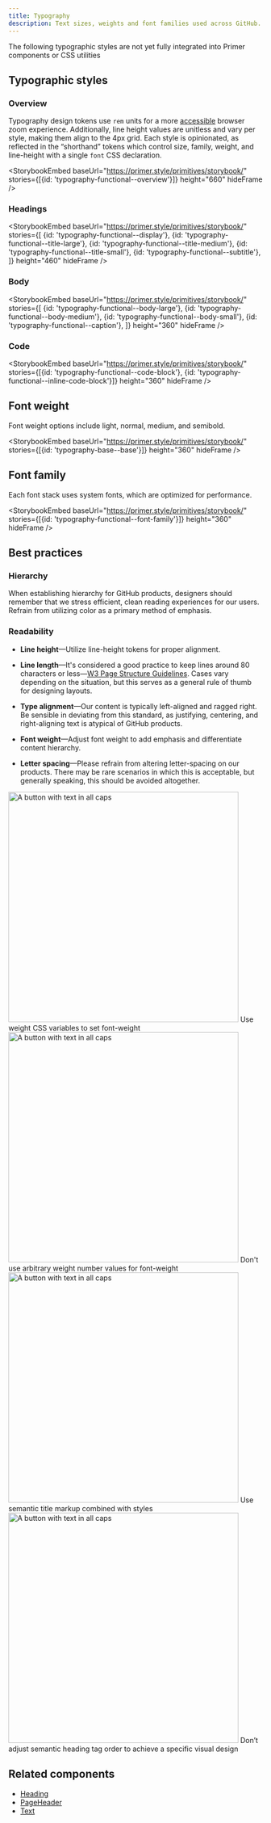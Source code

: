 ```yaml
---
title: Typography
description: Text sizes, weights and font families used across GitHub.
---
```


<Note>The following typographic styles are not yet fully integrated into Primer components or CSS utilities</Note>

## Typographic styles

### Overview

Typography design tokens use `rem` units for a more [accessible](https://www.w3.org/WAI/WCAG21/Understanding/resize-text.html) browser zoom experience. Additionally, line height values are unitless and vary per style, making them align to the 4px grid. Each style is opinionated, as reflected in the “shorthand” tokens which control size, family, weight, and line-height with a single `font` CSS declaration.

<StorybookEmbed
  baseUrl="https://primer.style/primitives/storybook/"
  stories={[{id: 'typography-functional--overview'}]}
  height="660"
  hideFrame
/>

### Headings

<StorybookEmbed
  baseUrl="https://primer.style/primitives/storybook/"
  stories={[
    {id: 'typography-functional--display'},
    {id: 'typography-functional--title-large'},
    {id: 'typography-functional--title-medium'},
    {id: 'typography-functional--title-small'},
    {id: 'typography-functional--subtitle'},
  ]}
  height="460"
  hideFrame
/>

### Body

<StorybookEmbed
  baseUrl="https://primer.style/primitives/storybook/"
  stories={[
    {id: 'typography-functional--body-large'},
    {id: 'typography-functional--body-medium'},
    {id: 'typography-functional--body-small'},
    {id: 'typography-functional--caption'},
  ]}
  height="360"
  hideFrame
/>

### Code

<StorybookEmbed
  baseUrl="https://primer.style/primitives/storybook/"
  stories={[{id: 'typography-functional--code-block'}, {id: 'typography-functional--inline-code-block'}]}
  height="360"
  hideFrame
/>

## Font weight

Font weight options include light, normal, medium, and semibold.

<StorybookEmbed
  baseUrl="https://primer.style/primitives/storybook/"
  stories={[{id: 'typography-base--base'}]}
  height="360"
  hideFrame
/>

## Font family

Each font stack uses system fonts, which are optimized for performance.

<StorybookEmbed
  baseUrl="https://primer.style/primitives/storybook/"
  stories={[{id: 'typography-functional--font-family'}]}
  height="360"
  hideFrame
/>

## Best practices

### Hierarchy

When establishing hierarchy for GitHub products, designers should remember that we stress efficient, clean reading experiences for our users. Refrain from utilizing color as a primary method of emphasis.

### Readability

- **Line height**—Utilize line-height tokens for proper alignment.

- **Line length**—It's considered a good practice to keep lines around 80 characters or less—[W3 Page Structure Guidelines](https://www.w3.org/WAI/tutorials/page-structure/styling/). Cases vary depending on the situation, but this serves as a general rule of thumb for designing layouts.

- **Type alignment**—Our content is typically left-aligned and ragged right. Be sensible in deviating from this standard, as justifying, centering, and right-aligning text is atypical of GitHub products.

- **Font weight**—Adjust font weight to add emphasis and differentiate content hierarchy.

- **Letter spacing**—Please refrain from altering letter-spacing on our products. There may be rare scenarios in which this is acceptable, but generally speaking, this should be avoided altogether.

<DoDontContainer>
  <Do>
    <img
      src="https://user-images.githubusercontent.com/18661030/234685417-f1cbb3b6-dfdf-4594-9b96-357569aaa688.png"
      role="presentation"
      width="456"
      alt="A button with text in all caps"
    />
    <Caption>Use weight CSS variables to set font-weight</Caption>
  </Do>
  <Dont>
    <img
      src="https://user-images.githubusercontent.com/18661030/234685419-2f935ad2-5f78-4b23-8529-274030ea6039.png"
      role="presentation"
      width="456"
      alt="A button with text in all caps"
    />
    <Caption>Don't use arbitrary weight number values for font-weight</Caption>
  </Dont>
</DoDontContainer>

<DoDontContainer>
  <Do>
    <img
      src="https://user-images.githubusercontent.com/18661030/234685422-963b8278-e6d0-49c9-9943-1f781975c21a.png"
      role="presentation"
      width="456"
      alt="A button with text in all caps"
    />
    <Caption>Use semantic title markup combined with styles</Caption>
  </Do>
  <Dont>
    <img
      src="https://user-images.githubusercontent.com/18661030/234685425-ba616cab-d7e6-445e-9ed2-33425a4efd30.png"
      role="presentation"
      width="456"
      alt="A button with text in all caps"
    />
    <Caption>Don’t adjust semantic heading tag order to achieve a specific visual design</Caption>
  </Dont>
</DoDontContainer>

## Related components

- [Heading](/components/heading)
- [PageHeader](/components/page-header)
- [Text](/components/text)

